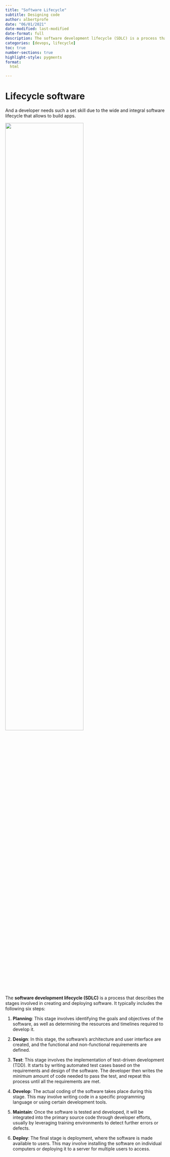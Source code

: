 ```yaml
---
title: "Software Lifecycle"
subtitle: Designing code
author: albertprofe
date: "06/01/2021"
date-modified: last-modified
date-format: full
description: The software development lifecycle (SDLC) is a process that describes the stages involved in creating and deploying software.
categories: [devops, lifecycle]
toc: true
number-sections: true
highlight-style: pygments
format:
  html

---
```


# Lifecycle software

And a developer needs such a set skill due to the wide and integral software lifecycle that allows to build apps.

![](/images/devops/life-cycle-software.png){fig-align="center" width="70%"}

The **software development lifecycle (SDLC)** is a process that describes the stages involved in creating and deploying software. It typically includes the following six steps:

1. **Planning**: This stage involves identifying the goals and objectives of the software, as well as determining the resources and timelines required to develop it.

2. **Design**: In this stage, the software's architecture and user interface are created, and the functional and non-functional requirements are defined.

3. **Test**: This stage involves the implementation of test-driven development (TDD). It starts by writing automated test cases based on the requirements and design of the software. The developer then writes the minimum amount of code needed to pass the test, and repeat this process until all the requirements are met.

4. **Develop**: The actual coding of the software takes place during this stage. This may involve writing code in a specific programming language or using certain development tools.

5. **Maintain**: Once the software is tested and developed, it will be integrated into the primary source code through developer efforts, usually by leveraging training environments to detect further errors or defects.

6. **Deploy**: The final stage is deployment, where the software is made available to users. This may involve installing the software on individual computers or deploying it to a server for multiple users to access.

